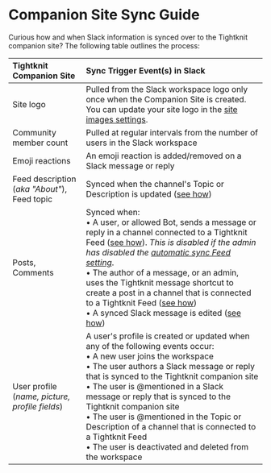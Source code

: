 # Companion Site Sync Guide

Curious how and when Slack information is synced over to the Tightknit companion site? The following table outlines the process:


| Tightknit Companion Site                           | Sync Trigger Event(s) in Slack                                                                                                                                                                                                                                                                                                                                                                                                                                                                                                                                                                       |
| :------------------------------------------------- | :--------------------------------------------------------------------------------------------------------------------------------------------------------------------------------------------------------------------------------------------------------------------------------------------------------------------------------------------------------------------------------------------------------------------------------------------------------------------------------------------------------------------------------------------------------------------------------------------------- |
| Site logo                                          | Pulled from the Slack workspace logo only once when the Companion Site is created. You can update your site logo in the [site images settings](/companion-site/site-images).                                                                                                                                                                                                                                                                                                                                                                                                                         |
| Community member count                             | Pulled at regular intervals from the number of users in the Slack workspace                                                                                                                                                                                                                                                                                                                                                                                                                                                                                                                          |
| Emoji reactions                                    | An emoji reaction is added/removed on a Slack message or reply                                                                                                                                                                                                                                                                                                                                                                                                                                                                                                                                       |
| Feed description (_aka "About"_), <br/> Feed topic | Synced when the channel's Topic or Description is updated ([see how](https://slack.com/help/articles/201654083-Set-a-conversation-topic-or-channel-description))                                                                                                                                                                                                                                                                                                                                                                                                                                     |
| Posts, <br/> Comments                              | Synced when:<br/>• A user, or allowed Bot, sends a message or reply in a channel connected to a Tightknit Feed ([see how](./posts-and-comments/create-post-or-comment)). _This is disabled if the admin has disabled the [automatic sync Feed setting](/channels-and-feeds/create-feed#feed-settings)_.<br/>• The author of a message, or an admin, uses the Tightknit message shortcut to create a post in a channel that is connected to a Tightknit Feed ([see how](/shortcuts/message-shortcuts)) <br/>• A synced Slack message is edited ([see how](./posts-and-comments/edit-post-or-comment)) |
| User profile (_name, picture, profile fields_)     | A user's profile is created or updated when any of the following events occur:<br/>• A new user joins the workspace<br/>• The user authors a Slack message or reply that is synced to the Tightknit companion site<br/>• The user is @mentioned in a Slack message or reply that is synced to the Tightknit companion site<br/>• The user is @mentioned in the Topic or Description of a channel that is connected to a Tightknit Feed<br/>• The user is deactivated and deleted from the workspace                                                                                                  |
